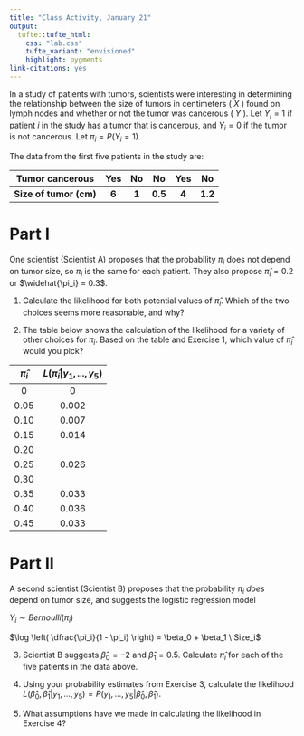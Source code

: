 ```yaml
---
title: "Class Activity, January 21"
output: 
  tufte::tufte_html:
    css: "lab.css"
    tufte_variant: "envisioned"
    highlight: pygments
link-citations: yes
---
```


In a study of patients with tumors, scientists were interesting in determining the relationship between the size of tumors in centimeters ( $X$ ) found on lymph nodes and whether or not the tumor was cancerous ( $Y$ ). Let $Y_i = 1$ if patient $i$ in the study has a tumor that is cancerous, and $Y_i = 0$ if the tumor is not cancerous. Let $\pi_i = P(Y_i = 1)$.

The data from the first five patients in the study are:

| Tumor cancerous | Yes | No | No | Yes | No |
| :---: | :---: | :---: | :---: | :---: | :---: |
| **Size of tumor (cm)** | **6** | **1** | **0.5** | **4** | **1.2** |

# Part I

One scientist (Scientist A) proposes that the probability $\pi_i$ does not depend on tumor size, so $\pi_i$ is the same for each patient. They also propose $\widehat{\pi}_i = 0.2$ or $\widehat{\pi_i} = 0.3$.

1. Calculate the likelihood for both potential values of $\widehat{\pi}_i$. Which of the two choices seems more reasonable, and why?

2. The table below shows the calculation of the likelihood for a variety of other choices for $\pi_i$. Based on the table and Exercise 1, which value of $\widehat{\pi}_i$ would you pick?

| $\widehat{\pi}_i$ | $L(\widehat{\pi}_i | y_1, ..., y_5)$ |
| :---: | :---: |
| 0 | 0 |
| 0.05 | 0.002 |
| 0.10 | 0.007 |
| 0.15 | 0.014 |
| 0.20 | |
| 0.25 | 0.026 |
| 0.30 | |
| 0.35 | 0.033 |
| 0.40 | 0.036 |
| 0.45 | 0.033 |

# Part II

A second scientist (Scientist B) proposes that the probability $\pi_i$ *does* depend on tumor size, and suggests the logistic regression model

$Y_i \sim Bernoulli(\pi_i)$

$\log \left( \dfrac{\pi_i}{1 - \pi_i} \right) = \beta_0 + \beta_1 \ Size_i$

3. Scientist B suggests $\widehat{\beta}_0 = -2$ and $\widehat{\beta}_1 = 0.5$. Calculate $\widehat{\pi}_i$ for each of the five patients in the data above.

4. Using your probability estimates from Exercise 3, calculate the likelihood $L(\widehat{\beta}_0, \widehat{\beta}_1 | y_1,...,y_5) = P(y_1,...,y_5 | \widehat{\beta}_0, \widehat{\beta}_1)$.

5. What assumptions have we made in calculating the likelihood in Exercise 4?